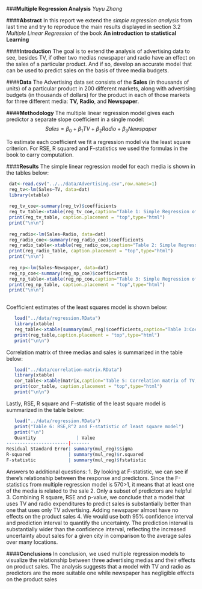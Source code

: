 ###**Multiple Regression Analysis** 
  _Yuyu Zhang_

####**Abstract**
In this report we extend the _simple regression analysis_ from last time and try to reproduce the main results displayed in section 3.2 _Multiple Linear Regression_ of the book  **An introduction to statistical Learning **

####**Introduction**
The goal is to extend the analysis of advertising data to see, besides TV, if other two medias newspaper and radio have an effect on the sales of a particular product. And if so, develop an accurate model that can be used to predict sales on the basis of three media budgets. 

####**Data**
The Advertising data set consists of the **Sales** (in thousands of units) of a particular product in 200 different
markets, along with advertising budgets (in thousands of dollars) for the product in each of those markets for
three different media: **TV,** **Radio**, and **Newspaper**.

####**Methodology**
The multiple linear regression model gives each predictor a separate slope coefficient in a single model:
       $$Sales=\beta_0+\beta_1TV+\beta_2Radio+\beta_3Newspaper$$
       
To estimate each coefficient we fit a regression model via the least square criterion.  For RSE, R squared and F-statistics we used the formulas in the book to carry computation.
  
####**Results**
The simple linear regression model for each media is shown in the tables below:
```r
 dat<-read.csv("../../data/Advertising.csv",row.names=1)
 reg_tv<-lm(Sales~TV, data=dat)
 library(xtable)
 
 reg_tv_coe<-summary(reg_tv)$coefficients
 reg_tv_table<-xtable(reg_tv_coe,caption="Table 1: Simple Regression of Sales on TV",digits=2,floating=FALSE)
 print(reg_tv_table, caption.placement = "top",type="html")
 print("\n\n")
 
 reg_radio<-lm(Sales~Radio, data=dat)
 reg_radio_coe<-summary(reg_radio_coe)$coefficients
 reg_radio_table<-xtable(reg_radio_coe,caption="Table 2: Simple Regression of Sales on Radio",digits=2,floating=FALSE)
 print(reg_radio_table, caption.placement = "top",type="html")
 print("\n\n")
 
 reg_np<-lm(Sales~Newspaper, data=dat)
 reg_np_coe<-summary(reg_np_coe)$coefficients
 reg_np_table<-xtable(reg_np_coe,caption="Table 3: Simple Regression of Sales on Newspaper",digits=2,floating=FALSE)
 print(reg_np_table, caption.placement = "top",type="html")
 print("\n\n")
 
```

Coefficient estimates of the least squares model is shown below:
```r
   load("../data/regression.RData")
   library(xtable)
   reg_table<-xtable(summary(mul_reg)$coefficients,caption="Table 3:Coefficient estimates of the least squares model",digits=4,floating=FALSE)
   print(reg_table,caption.placement = "top",type="html")
   print("\n\n")   
```
Correlation matrix of three medias and sales is summarized in the table below:
```r
   load("../data/correlation-matrix.RData")
   library(xtable)
   cor_table<-xtable(matrix,caption="Table 5: Correlation matrix of TV, radio, newspaper and sales",digits=4,floating=FALSE)
   print(cor_table, caption.placement = "top",type="html")
   print("\n\n")   
```

Lastly, RSE, R square and F-statistic of the least square model is summarized in the table below:
```r
   load("../data/regression.RData")
   print("Table 6: RSE,R^2 and F-statistic of least square model")
   print("\n")
   Quantity               | Value
-----------------------|-------
Residual Standard Error| summary(mul_reg)$sigma
R-squared              | summary(mul_reg)$r.squared
F-statistic            | summary(mul_reg)$fstatistic

```
Answers to additional questions:
1.   By looking at F-statistic, we can see if there's relationship between the response and predictors. Since the F-statistics from multiple regression model is 570>1, it means that at least one of the media is related to the sale
2.   Only a subset of predictors are helpful
3.   Combining R square, RSE and p-value, we conclude that a model that uses TV and radio expenditures to
predict sales is substantially better than one that uses only TV advertising. Adding newspaper almost have no effects on the product sales
4.  We would use both 95% confidence interval and prediction interval to quantify the uncertainty.  The prediction
interval is substantially wider than the confidence interval, reflecting the increased uncertainty about sales for a given city in comparison to the average sales over many locations.

####**Conclusions**
In conclusion,  we used multiple regression models to visualize the relationship between  three advertising medias and their effects on product sales. The analysis suggests that a model with TV and radio as predictors are the more suitable one while newspaper has negligible effects on the product sales
  
